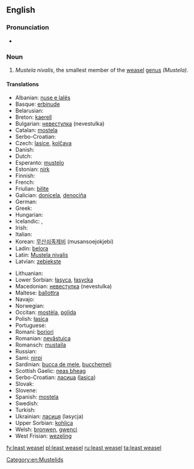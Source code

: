 ==English==

===Pronunciation===
* {{IPA|/ˈliːstˈwizəl/}}

===Noun===
{{wikipedia}}
{{en-noun|head=[[least]] [[weasel]]}}

# ''Mustela nivalis'', the smallest member of the [[weasel]] [[genus]] ''(Mustela)''.

====Translations====
{{rfc-tsort|duplicate language: Serbo-Croatian}}
{{trans-top|Weasel}}
* Albanian: [[nuse e lalës]]
* Basque: [[erbinude]]
* Belarusian: {{t-|be|ласка}}
* Breton: [[kaerell]]
* Bulgarian: [[невестулка]] (nevestulka)
* Catalan: [[mostela]]
* Serbo-Croatian: {{t-|sh|lasica}}
* Czech: [[lasice]], [[kolčava]]
* Danish: {{t+|da|brud}}
* Dutch: {{t+|nl|wezel|m}}
* Esperanto: [[mustelo]]
* Estonian: [[nirk]]
* Finnish: {{t+|fi|lumikko}}
* French: {{t+|fr|belette|f}}
* Friulian: [[bilite]]
* Galician: [[donicela]], [[denociña]]
* German: {{t+|de|Wiesel|n}}
* Greek: {{t+|el|νυφίτσα|f|tr=nyfítsa|sc=Grek}}
* Hungarian: {{t+|hu|menyét}}
* Icelandic: {{t+|is|hreysiköttur}}, {{t-|is|vesla}}
* Irish: {{t-|ga|bláthnaid ghallda|f}}
* Italian: {{t+|it|donnola|f}}
* Korean: [[무산쇠족제비]] (musansoejokjebi)
* Ladin: [[belora]]
* Latin: [[Mustela nivalis]] {{f}}
* Latvian: [[zebiekste]]
{{trans-mid}}
* Lithuanian: {{t-|lt|žebenkštis}}
* Lower Sorbian: [[łasyca]], [[łasycka]]
* Macedonian: [[невестулка]] (nevestulka)
* Maltese: [[ballottra]]
* Navajo: {{tø|nv|dlǫ́ʼii yázhí}}
* Norwegian: {{t-|no|snømus}}
* Occitan: [[mostèla]], [[polida]]
* Polish: [[łasica]] {{f}}
* Portuguese: {{t+|pt|doninha}}
* Romani: [[boriori]] {{f}}
* Romanian: [[nevăstuica]]
* Romansch: [[mustaila]]
* Russian: {{t+|ru|ласка|tr=laska|f}}
* Sami: [[nirpi]]
* Sardinian: [[bucca de mele]], [[bucchemeli]]
* Scottish Gaelic: [[neas bheag]]
* Serbo-Croatian: [[ласица]] ([[lasica]])
* Slovak: {{t-|sk|lasica}}
* Slovene: {{t+|sl|podlasica}}
* Spanish: [[mostela]] {{f}}
* Swedish: {{t-|sv|vessla}}
* Turkish: {{t+|tr|gelincik}}
* Ukrainian: [[ласиця]] (lasycja)
* Upper Sorbian: [[kohlica]]
* Welsh: [[bronwen]], [[gwenci]]
* West Frisian: [[wezeling]]
{{trans-bottom}}

[[Category:en:Mustelids]]

[[fy:least weasel]]
[[pl:least weasel]]
[[ru:least weasel]]
[[ta:least weasel]]
